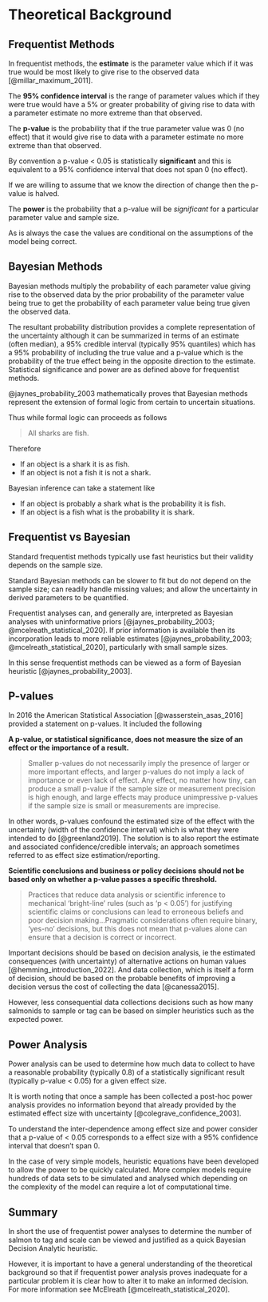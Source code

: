 # Theoretical Background

## Frequentist Methods

In frequentist methods, the **estimate** is the parameter value which if it was true would be most likely to give rise to the observed data [@millar_maximum_2011].

The **95% confidence interval** is the range of parameter values which if they were true would have a 5% or greater probability of giving rise to data with a parameter estimate no more extreme than that observed.

The **p-value** is the probability that if the true parameter value was 0 (no effect) that it would give rise to data with a parameter estimate no more extreme than that observed.

By convention a p-value \< 0.05 is statistically **significant** and this is equivalent to a 95% confidence interval that does not span 0 (no effect).

If we are willing to assume that we know the direction of change then the p-value is halved.

The **power** is the probability that a p-value will be *significant* for a particular parameter value and sample size.

As is always the case the values are conditional on the assumptions of the model being correct.

## Bayesian Methods

Bayesian methods multiply the probability of each parameter value giving rise to the observed data by the prior probability of the parameter value being true to get the probability of each parameter value being true given the observed data.

The resultant probability distribution provides a complete representation of the uncertainty although it can be summarized in terms of an estimate (often median), a 95% credible interval (typically 95% quantiles) which has a 95% probability of including the true value and a p-value which is the probability of the true effect being in the opposite direction to the estimate. Statistical significance and power are as defined above for frequentist methods.

@jaynes_probability_2003 mathematically proves that Bayesian methods represent the extension of formal logic from certain to uncertain situations.

Thus while formal logic can proceeds as follows

> All sharks are fish.

Therefore

- If an object is a shark it is as fish.
- If an object is not a fish it is not a shark.

Bayesian inference can take a statement like

- If an object is probably a shark what is the probability it is fish.
- If an object is a fish what is the probability it is shark.

## Frequentist vs Bayesian

Standard frequentist methods typically use fast heuristics but their validity depends on the sample size.

Standard Bayesian methods can be slower to fit but do not depend on the sample size; can readily handle missing values; and allow the uncertainty in derived parameters to be quantified.

Frequentist analyses can, and generally are, interpreted as Bayesian analyses with uninformative priors [@jaynes_probability_2003; @mcelreath_statistical_2020]. 
If prior information is available then its incorporation leads to more reliable estimates [@jaynes_probability_2003; @mcelreath_statistical_2020], particularly with small sample sizes.

In this sense frequentist methods can be viewed as a form of Bayesian heuristic [@jaynes_probability_2003].

## P-values

In 2016 the American Statistical Association [@wasserstein_asas_2016] provided a statement on p-values. 
It included the following

**A p-value, or statistical significance, does not measure the size of an effect or the importance of a result.**

> Smaller p-values do not necessarily imply the presence of larger or more important effects, and larger p-values do not imply a lack of importance or even lack of effect. 
Any effect, no matter how tiny, can produce a small p-value if the sample size or measurement precision is high enough, and large effects may produce unimpressive p-values if the sample size is small or measurements are imprecise.

In other words, p-values confound the estimated size of the effect with the uncertainty (width of the confidence interval) which is what they were intended to do [@greenland2019]. 
The solution is to also report the estimate and associated confidence/credible intervals; an approach sometimes referred to as effect size estimation/reporting.

**Scientific conclusions and business or policy decisions should not be based only on whether a p-value passes a specific threshold.**

> Practices that reduce data analysis or scientific inference to mechanical 'bright-line' rules (such as 'p \< 0.05') for justifying scientific claims or conclusions can lead to erroneous beliefs and poor decision making...Pragmatic considerations often require binary, 'yes-no' decisions, but this does not mean that p-values alone can ensure that a decision is correct or incorrect.

Important decisions should be based on decision analysis, ie the estimated consequences (with uncertainty) of alternative actions on human values [@hemming_introduction_2022].
And data collection, which is itself a form of decision, should be based on the probable benefits of improving a decision versus the cost of collecting the data [@canessa2015]. 

However, less consequential data collections decisions such as how many salmonids to sample or tag can be based on simpler heuristics such as the expected power.

## Power Analysis

Power analysis can be used to determine how much data to collect to have a reasonable probability (typically 0.8) of a statistically significant result (typically p-value \< 0.05) for a given effect size.

It is worth noting that once a sample has been collected a post-hoc power analysis provides no information beyond that already provided by the estimated effect size with uncertainty [@colegrave_confidence_2003].

To understand the inter-dependence among effect size and power consider that a p-value of < 0.05 corresponds to a effect size with a 95% confidence interval that doesn't span 0.

In the case of very simple models, heuristic equations have been developed to allow the power to be quickly calculated.
More complex models require hundreds of data sets to be simulated and analysed which depending on the complexity of the model can require a lot of computational time.

## Summary

In short the use of frequentist power analyses to determine the number of salmon to tag and scale can be viewed and justified as a quick Bayesian Decision Analytic heuristic.

However, it is important to have a general understanding of the theoretical background so that if frequentist power analysis proves inadequate for a particular problem it is clear how to alter it to make an informed decision. For more information see McElreath [@mcelreath_statistical_2020].
